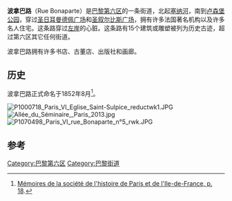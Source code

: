 {{Infobox street
| name = 波拿巴路<br />Rue Bonaparte
| image = Paris rue bonaparte.jpg
| image_size = 230px
| image_alt = 
| caption = 
| arrondissement =  第六区
| quarter = Saint-Germain-des-Prés, Odéon 
| terminus_a = 7 Quai Malaquais
| terminus_b = 58 rue de Vaugirard
| length = {{convert|1010|m|abbr=on}}
| width = {{convert|11|m|abbr=on}}
| completion_date = 1845年9月
| inauguration_label = Denomination
| inauguration_date = 1852年8月12日
}}
'''波拿巴路'''（Rue Bonaparte）是[[巴黎第六区|巴黎第六区]]的一条街道，北起[[塞纳河|塞纳河]]，南到[[卢森堡公园|卢森堡公园]]，穿过[[圣日耳曼德佩修道院|圣日耳曼德佩广场]]和[[圣叙尔比斯广场|圣叙尔比斯广场]]，拥有许多法国著名机构以及许多名人住宅。这条路穿过[[左岸|左岸]]的心脏。这条路有15个建筑或雕塑被列为历史古迹，超过第六区其它任何街道。

波拿巴路拥有许多书店、古董店、出版社和画廊。

== 历史 ==
波拿巴路正式命名于1852年8月<ref>[[s:Page:Mémoires_de_la_société_de_l'histoire_de_Paris_et_de_l'Ile-de-France,_26.djvu/28|Mémoires de la société de l'histoire de Paris et de l'Ile-de-France, p. 18]].</ref>。

[[File:P1000718_Paris_VI_Eglise_Saint-Sulpice_reductwk1.JPG|thumb]]
[[File:Allée_du_Séminaire,_Paris_2013.jpg|thumb]]
[[File:P1070498_Paris_VI_rue_Bonaparte_n°5_rwk.JPG|thumb]]
{{coord|48|51|11|N|2|19|59|E|source:kolossus-frwiki|display=title}}

==参考==
{{Reflist}}
[[Category:巴黎第六区|Category:巴黎第六区]]
[[Category:巴黎街道|Category:巴黎街道]]